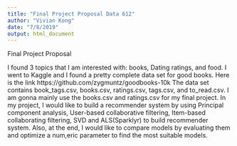 ```yaml
---
title: "Final Project Proposal Data 612"
author: "Vivian Kong"
date: "7/8/2019"
output: html_document
---
```


Final Project Proposal

I found 3 topics that I am interested with: books, Dating ratings, and food. I went to Kaggle and I found a pretty complete data set for good books. Here is the link https://github.com/zygmuntz/goodbooks-10k
The data set contains book_tags.csv, books.csv, ratings.csv, tags.csv, and to_read.csv. I am gonna mainly use the books.csv and ratings.csv for my final project. In my project, I would like to build a recommender system by using Principal component analysis, User-based collaborative filtering, Item-based collaborating filtering, SVD and ALS(Sparklyr) to build recommender system. Also, at the end, I would like to compare models by evaluating them and optimize a num,eric parameter to find the most suitable models. 

